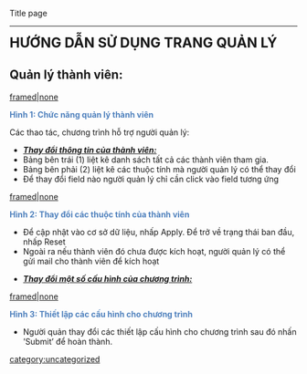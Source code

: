 Title page

----

<font size = "5">'''HƯỚNG DẪN SỬ DỤNG TRANG QUẢN LÝ'''</font>

==Quản lý thành viên:==

[[Image:User_Guide_-_Admin_01.png|framed|none]]

<font color="#4F81BD">'''Hình 1: Chức năng quản lý thành viên'''</font>

Các thao tác, chương trình hỗ trợ người quản lý:

* <u>'''''Thay đổi thông tin của thành viên:'''''</u>
* Bảng bên trái (1) liệt kê danh sách tất cả các thành viên tham gia.
* Bảng bên phải (2) liệt kê các thuộc tính mà người quản lý có thể thay đổi
* Để thay đổi field nào người quản lý chỉ cần click vào field tương ứng

[[Image:User_Guide_-_Admin_02.png|framed|none]]

<font color="#4F81BD">'''Hình 2: Thay đổi các thuộc tính của thành viên'''</font>

* Để cập nhật vào cơ sở dữ liệu, nhấp Apply. Để trở về trạng thái ban đầu, nhấp Reset
* Ngoài ra nếu thành viên đó chưa được kích hoạt, người quản lý có thể gửi mail cho thành viên để kích hoạt

* <u>'''''Thay đổi một số cấu hình của chương trình:'''''</u>

[[Image:User_Guide_-_Admin_03.png|framed|none]]

<font color="#4F81BD">'''Hình 3: Thiết lập các cấu hình cho chương trình'''</font>

* Người quản thay đổi các thiết lập cấu hình cho chương trình sau đó nhấn <nowiki>’</nowiki>Submit<nowiki>’</nowiki> để hoàn thành. 

[[category:uncategorized]]
